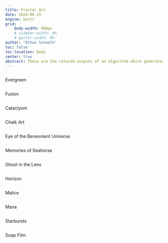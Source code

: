 ```yaml
---
title: Fractal Art
date: 2024-06-15
engine: knitr
grid:
    body-width: 900px
    # sidebar-width: 0%
    # gutter-width: 0%
author: "Ethan Scheelk"
toc: false
toc-location: body
center: true
abstract: These are the colored outputs of an algorithm which generates these fractals, where one billion points are repeatedly and randomly transformed. There are several input parameters to control as well as some alternate methods of generation. The output is greyscale, where color is added by myself in art programs. See [Projects / Fractals in Chapel](./projects.qmd#fractals-in-chapel) for more info.
---
```


:::{#fig-fractal-evergreen}

<embed src=res/fractals/Evergreen.png width=100%> </embed>

Evergreen

:::

:::{#fig-fractal-fusion}

<embed src=res/fractals/Fusion.png width=100%> </embed>

Fusion

:::

:::{#fig-fractal-cataclysm}

<embed src=res/fractals/Cataclysm.png width=100%> </embed>

Cataclysm

:::

:::{#fig-fractla-chalkart}

<embed src=res/fractals/ChalkArt.png width=100%> </embed>

Chalk Art

:::

:::{#fig-fractal-eye-benv-univ}

<embed src=res/fractals/Eye-of-the-benovolent-universe.png width=100%> </embed>

Eye of the Benevolent Universe

:::

:::{#fig-fractal-seahorse}

<embed src=res/fractals/Seahorse.png width=100%> </embed>

Memories of Seahorse

:::

:::{#fig-fractal-ghost-lens}

<embed src=res/fractals/GhostInTheLens.png width=100%> </embed>

Ghost in the Lens

:::

:::{#fig-fractal-horizon}

<embed src=res/fractals/Horizon.png width=100%> </embed>

Horizon

:::

:::{#fig-fractals-malice}

<embed src=res/fractals/Malice.png width=100%> </embed>

Malice

:::

:::{#fig-fractals-mana}

<embed src=res/fractals/Mana.png width=100%> </embed>

Mana

:::

:::{#fig-fractals-starburst}

<embed src=res/fractals/StarburstFireworks.png width=100%> </embed>

Starbursts

:::

:::{#fig-fractals-soap}

<embed src=res/fractals/SoapFilm.png width=100%> </embed>

Soap Film

:::